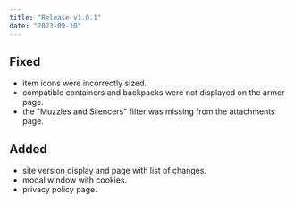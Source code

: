 ```yaml
---
title: "Release v1.0.1"
date: "2023-09-10"
---
```


## Fixed
 - item icons were incorrectly sized.
 - compatible containers and backpacks were not displayed on the armor page.
 - the "Muzzles and Silencers" filter was missing from the attachments page.

## Added
- site version display and page with list of changes.
- modal window with cookies.
- privacy policy page.
